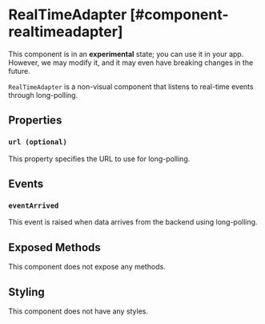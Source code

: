 
# RealTimeAdapter [#component-realtimeadapter]

<Callout type="warning" emoji="📔">This component is in an **experimental** state; you can use it in your app. However, we may modify it, and it may even have breaking changes in the future.</Callout>

`RealTimeAdapter` is a non-visual component that listens to real-time events through long-polling.



## Properties

### `url (optional)`

This property specifies the URL to use for long-polling.

## Events

### `eventArrived`

This event is raised when data arrives from the backend using long-polling.

## Exposed Methods

This component does not expose any methods.

## Styling

This component does not have any styles.
